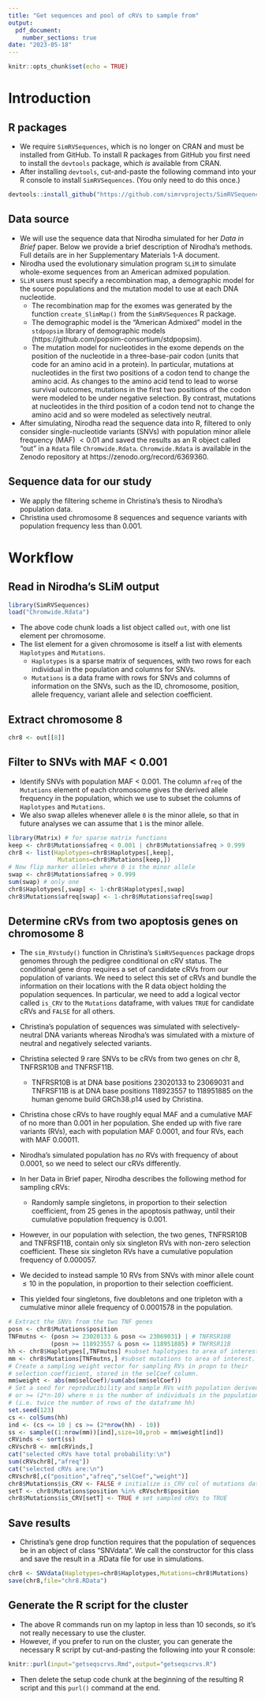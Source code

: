 ```yaml
---
title: "Get sequences and pool of cRVs to sample from"
output:
  pdf_document:
    number_sections: true
date: "2023-05-18"
---
```


```r
knitr::opts_chunk$set(echo = TRUE)
```

# Introduction 

## R packages

* We require `SimRVSequences`, which is no longer on CRAN
and must be installed from GitHub. To install R packages
from GitHub you first need to install the `devtools` package, which *is*
available from CRAN.
* After installing `devtools`, cut-and-paste the following
command into your R console to install `SimRVSequences`.
(You only need to do this once.)

```r
devtools::install_github("https://github.com/simrvprojects/SimRVSequences")
```

## Data source

* We will use the sequence data that Nirodha simulated for
her *Data in Brief* paper. Below we provide a brief description of 
Nirodha's methods. Full details are in her Supplementary Materials 1-A document.
* Nirodha used the evolutionary simulation program `SLiM` to simulate 
whole-exome sequences from an American admixed population.
* `SLiM` users must specify a recombination map, a demographic model for the
source populations and the mutation model to use at each DNA nucleotide.
    * The recombination map for the exomes was generated by the function 
    `create_SlimMap()` from the `SimRVSequences` R package.
    * The demographic model is the "American Admixed" model in the `stdpopsim` 
    library of demographic models (https://github.com/popsim-consortium/stdpopsim).
    * The mutation model for nucleotides in the exome depends on the position of the nucleotide
    in a three-base-pair codon (units that code for an amino acid in 
    a protein). In particular, mutations at nucleotides in the first two 
    positions of a codon tend to change the amino acid. As changes to the amino acid tend to lead to worse survival outcomes, mutations in the first two positions of the codon
    were modeled to be under negative selection. By contrast, mutations at nucleotides
    in the third position of a codon tend not to change the amino acid 
    and so were modeled as selectively neutral.
* After simulating, Nirodha read the sequence data into R, filtered to only consider single-nucleotide variants (SNVs)
with population minor allele frequency (MAF) $<0.01$
and saved the results as an R object called "out" in a `Rdata` file `Chromwide.Rdata`. `Chromwide.Rdata` is available in the Zenodo repository at https://zenodo.org/record/6369360.

## Sequence data for our study

* We apply the filtering scheme in Christina's thesis to Nirodha's population data. 
* Christina used chromosome 8 sequences and sequence variants with population frequency less than $0.001$.

# Workflow 

## Read in Nirodha's SLiM output

```r
library(SimRVSequences)
load("Chromwide.Rdata")
```

* The above code chunk loads a list object called `out`, with one list element per 
chromosome.
* The list element for a given chromosome is itself a list with elements
`Haplotypes` and `Mutations`. 
    * `Haplotypes` is a sparse matrix of sequences, with two rows for 
    each individual in the population and columns for SNVs.
    * `Mutations` is a data frame with rows for SNVs and columns of
    information on the SNVs, such as the
    ID, chromosome, position, allele frequency, variant allele and
    selection coefficient.

## Extract chromosome 8

```r
chr8 <- out[[8]]
```


## Filter to SNVs with MAF < 0.001

* Identify SNVs with population MAF < 0.001. The column `afreq`
of the `Mutations` element of each chromosome gives the 
derived allele frequency in the population, 
which we use to subset the columns of `Haplotypes` and `Mutations`.
* We also swap alleles whenever allele `0` is the minor
allele, so that in future analyses we can assume that `1` 
is the minor allele.

```r
library(Matrix) # for sparse matrix functions
keep <- chr8$Mutations$afreq < 0.001 | chr8$Mutations$afreq > 0.999
chr8 <- list(Haplotypes=chr8$Haplotypes[,keep],
              Mutations=chr8$Mutations[keep,])
# Now flip marker alleles where 0 is the minor allele
swap <- chr8$Mutations$afreq > 0.999 
sum(swap) # only one
chr8$Haplotypes[,swap] <- 1-chr8$Haplotypes[,swap]
chr8$Mutations$afreq[swap] <- 1-chr8$Mutations$afreq[swap]
```

## Determine cRVs from two apoptosis genes on chromosome 8

* The `sim_RVstudy()` function in Christina's `SimRVSequences` package drops genomes through the pedigree 
conditional on cRV status. The conditional gene drop requires 
a set of candidate cRVs from our population of variants. We need to select this set of cRVs and bundle the information on their locations 
with the R data object holding the population sequences. In particular, we need to add a logical vector
called `is_CRV` to the `Mutations` dataframe, with values `TRUE` for 
candidate cRVs and `FALSE` for all others.
* Christina's population of sequences was simulated with selectively-neutral DNA variants whereas Nirodha's was 
simulated with a mixture of neutral and negatively selected variants.
* Christina selected 9 rare SNVs to be cRVs from two genes on chr 8, TNFRSR10B and TNFRSF11B.
    * TNFRSR10B is at DNA base positions 23020133 to 23069031 and TNFRSF11B is at DNA base positions 118923557 to 118951885 on the human genome build GRCh38.p14 used by Christina.
* Christina chose cRVs to have roughly equal MAF and a cumulative MAF of no more than 0.001 in her population. She ended up with five rare variants (RVs), each with population MAF 0.0001, and four RVs, each with MAF 0.00011.
* Nirodha's simulated population has *no* RVs with frequency of about 0.0001, so we need to select our cRVs differently. 
    
* In her Data in Brief paper, Nirodha describes the following method for sampling cRVs:
    * Randomly sample singletons, in proportion to their selection coefficient,
from 25 genes in the apoptosis pathway, until their
cumulative population frequency is 0.001. 
* However, in our population with selection, the
two genes, TNFRSR10B and TNFRSF11B,
contain only six singleton RVs with non-zero selection coefficient. These six singleton RVs have a cumulative population frequency of 0.000057.
* We decided to instead sample 10 RVs from SNVs with 
minor allele count $\leq 10$ in the population,
in proportion to their selection coefficient. 
* This yielded four singletons, five doubletons and one tripleton with a cumulative minor allele frequency of 0.0001578 in the population. 

```r
# Extract the SNVs from the two TNF genes
posn <- chr8$Mutations$position
TNFmutns <- (posn >= 23020133 & posn <= 23069031) | # TNFRSR10B
            (posn >= 118923557 & posn <= 118951885) # TNFRSR11B
hh <- chr8$Haplotypes[,TNFmutns] #subset haplotypes to area of interest.
mm <- chr8$Mutations[TNFmutns,] #subset mutations to area of interest.
# Create a sampling weight vector for sampling RVs in propn to their 
# selection coefficient, stored in the selCoef column.
mm$weight <- abs(mm$selCoef)/sum(abs(mm$selCoef))
# Set a seed for reproducibility and sample RVs with population derived allele count <= 10 
# or >= (2*n-10) where n is the number of individuals in the population 
# (i.e. twice the number of rows of the dataframe hh)
set.seed(123)
cs <- colSums(hh)
ind <- (cs <= 10 | cs >= (2*nrow(hh) - 10)) 
ss <- sample((1:nrow(mm))[ind],size=10,prob = mm$weight[ind])
cRVinds <- sort(ss)
cRVschr8 <- mm[cRVinds,]
cat("selected cRVs have total probability:\n")
sum(cRVschr8[,"afreq"])
cat("selected cRVs are:\n")
cRVschr8[,c("position","afreq","selCoef","weight")] 
chr8$Mutations$is_CRV <- FALSE # initialize is_CRV col of mutations dataframe
setT <- chr8$Mutations$position %in% cRVschr8$position 
chr8$Mutations$is_CRV[setT] <- TRUE # set sampled cRVs to TRUE
```

## Save results

* Christina's gene drop function requires that the population of sequences be in
an object of class "SNVdata". We call the constructor for this class
and save the result in a .RData file for use in simulations.

```r
chr8 <- SNVdata(Haplotypes=chr8$Haplotypes,Mutations=chr8$Mutations)
save(chr8,file="chr8.RData")
```


## Generate the R script for the cluster

* The above R commands run on my laptop in less than 10 seconds, so it's not
really necessary to use the cluster. 
* However, if you prefer to run on the cluster, you can generate
the necessary R script by cut-and-pasting the following into your R console:

```r
knitr::purl(input="getseqscrvs.Rmd",output="getseqscrvs.R")
```

* Then delete the setup code chunk at the beginning of the resulting R script
and this `purl()` command at the end.
